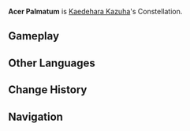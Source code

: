{{Constellation Overview Infobox
|title     = Acer Palmatum
|character = Kaedehara Kazuha
|meaning   = Japanese Maple<br />(lit. "palmate maple")
}}
'''Acer Palmatum''' is [[Kaedehara Kazuha]]'s Constellation.

==Gameplay==
{{Constellation Table|Kaedehara Kazuha}}

==Other Languages==
{{Other Languages
|en      = Acer Palmatum
|en_lang = la
|en_tl   = Japanese Maple
|en_note = ''Acer palmatum'' is the {{w|Binomial nomenclature|scientific name}} for the {{w|Acer palmatum|Japanese maple}} and literally means "{{wt|palmate||English}} maple" in {{w|New Latin}}.
|zhs     = 枫红座
|zhs_rm  = Fēnghóng-zuò
|zht     = 楓紅座
|zht_rm  = Fēnghóng-zuò
|zh_tl   = Red Maple Constellation
|ja      = 紅葉座
|ja_rm   = Momiji-za
|ja_tl   = Maple Constellation
|ko      = 붉은 {{tt|단풍|丹楓}}자리
|ko_rm   = Bulgeun Danpung-jari
|ko_tl   = Red Maple Constellation
|es      = Acer Palmatum
|fr      = Acer Palmatum
|ru      = Рыжий Клён
|ru_tl   = Red Maple
|th      = Acer Palmatum
|vi      = {{tt|Cung|宫}} {{tt|Phong|枫}} Đỏ
|vi_tl   = Red Maple Constellation
|de      = Acer Palmatum
|id      = Acer Palmatum
|pt      = Acer Palmatum
}}

==Change History==
{{Change History|1.6}}

==Navigation==
{{Constellation Navbox}}